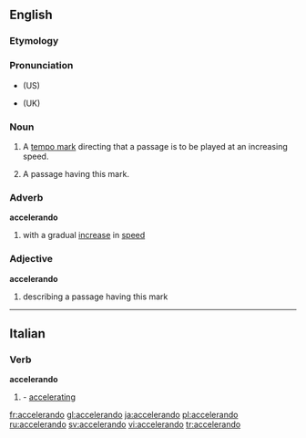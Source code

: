 ==English==

===Etymology===
{{It.}}

===Pronunciation===
* {{IPA|/əksɛləˈɹɑndo/}} (US)
* {{IPA|/æksɛləˈɹændəʊ/}} (UK)

===Noun===
{{en-noun}}

# {{music}} A [[tempo mark]] directing that a passage is to be played at an increasing speed.
# {{music}} A passage having this mark.

===Adverb===
'''accelerando'''

# {{music}} with a gradual [[increase]] in [[speed]]

===Adjective===
'''accelerando'''

# {{music}} describing a passage having this mark

----

==Italian==

===Verb===
'''accelerando'''

# {{gerund of|accelerare|lang=Italian}} - [[accelerating]]

[[fr:accelerando]]
[[gl:accelerando]]
[[ja:accelerando]]
[[pl:accelerando]]
[[ru:accelerando]]
[[sv:accelerando]]
[[vi:accelerando]]
[[tr:accelerando]]